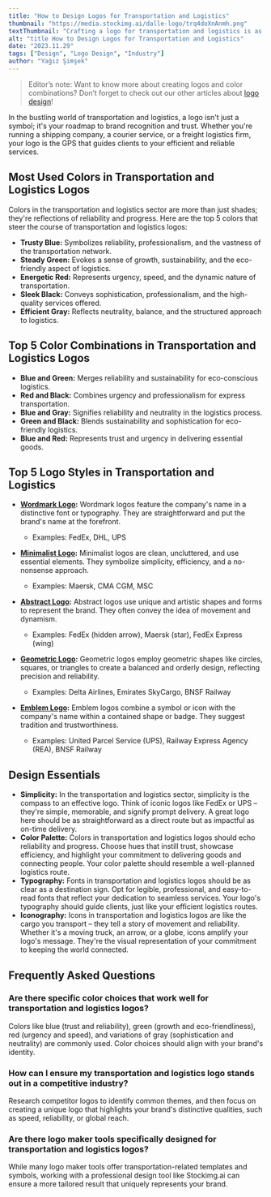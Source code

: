```yaml
---
title: "How to Design Logos for Transportation and Logistics"
thumbnail: "https://media.stockimg.ai/dalle-logo/trq4doXnAnmh.png"
textThumbnail: "Crafting a logo for transportation and logistics is as simple as a well-planned route with Stockimg.ai Logo Maker. It's user-friendly, AI-powered, and streamlines the logo creation process for logistics enthusiasts. Whether you're transporting goods, connecting people, or ensuring timely deliveries, Stockimg.ai Logo Maker helps you design logos that navigate the world with precision and professionalism."
alt: "title How to Design Logos for Transportation and Logistics"
date: "2023.11.29"
tags: ["Design", "Logo Design", "Industry"]
author: "Yağız Şimşek"
---
```


<CustomImage
  src="https://media.stockimg.ai/dalle-logo/trq4doXnAnmh.png"
  alt="title How to Design Logos for Transportation and Logistics"
/>

> Editor’s note: Want to know more about creating logos and color combinations? Don’t forget to check out our other articles about [logo design](https://stockimg.ai/blog/logo-design)!

In the bustling world of transportation and logistics, a logo isn't just a symbol; it's your roadmap to brand recognition and trust. Whether you're running a shipping company, a courier service, or a freight logistics firm, your logo is the GPS that guides clients to your efficient and reliable services.

## Most Used Colors in Transportation and Logistics Logos

Colors in the transportation and logistics sector are more than just shades; they're reflections of reliability and progress. Here are the top 5 colors that steer the course of transportation and logistics logos:

- **Trusty Blue:** Symbolizes reliability, professionalism, and the vastness of the transportation network.
- **Steady Green:** Evokes a sense of growth, sustainability, and the eco-friendly aspect of logistics.
- **Energetic Red:** Represents urgency, speed, and the dynamic nature of transportation.
- **Sleek Black:** Conveys sophistication, professionalism, and the high-quality services offered.
- **Efficient Gray:** Reflects neutrality, balance, and the structured approach to logistics.

## Top 5 Color Combinations in Transportation and Logistics Logos

- **Blue and Green:** Merges reliability and sustainability for eco-conscious logistics.
- **Red and Black:** Combines urgency and professionalism for express transportation.
- **Blue and Gray:** Signifies reliability and neutrality in the logistics process.
- **Green and Black:** Blends sustainability and sophistication for eco-friendly logistics.
- **Blue and Red:** Represents trust and urgency in delivering essential goods.

## Top 5 Logo Styles in Transportation and Logistics

- **[Wordmark Logo](https://stockimg.ai/blog/design/how-to-design-wordmark-logos):** Wordmark logos feature the company's name in a distinctive font or typography. They are straightforward and put the brand's name at the forefront.
  - Examples: FedEx, DHL, UPS

- **[Minimalist Logo](https://stockimg.ai/blog/design/how-to-design-minimalist-logos):** Minimalist logos are clean, uncluttered, and use essential elements. They symbolize simplicity, efficiency, and a no-nonsense approach.
  - Examples: Maersk, CMA CGM, MSC

- **[Abstract Logo](https://stockimg.ai/blog/design/how-to-design-abstract-logos):** Abstract logos use unique and artistic shapes and forms to represent the brand. They often convey the idea of movement and dynamism.
  - Examples: FedEx (hidden arrow), Maersk (star), FedEx Express (wing)

- **[Geometric Logo](https://stockimg.ai/blog/design/how-to-design-geometric-logos):** Geometric logos employ geometric shapes like circles, squares, or triangles to create a balanced and orderly design, reflecting precision and reliability.
  - Examples: Delta Airlines, Emirates SkyCargo, BNSF Railway

- **[Emblem Logo](https://stockimg.ai/blog/design/how-to-design-emblem-logos):** Emblem logos combine a symbol or icon with the company's name within a contained shape or badge. They suggest tradition and trustworthiness.
  - Examples: United Parcel Service (UPS), Railway Express Agency (REA), BNSF Railway

## Design Essentials

- **Simplicity:** In the transportation and logistics sector, simplicity is the compass to an effective logo. Think of iconic logos like FedEx or UPS – they're simple, memorable, and signify prompt delivery. A great logo here should be as straightforward as a direct route but as impactful as on-time delivery.
- **Color Palette:** Colors in transportation and logistics logos should echo reliability and progress. Choose hues that instill trust, showcase efficiency, and highlight your commitment to delivering goods and connecting people. Your color palette should resemble a well-planned logistics route.
- **Typography:** Fonts in transportation and logistics logos should be as clear as a destination sign. Opt for legible, professional, and easy-to-read fonts that reflect your dedication to seamless services. Your logo's typography should guide clients, just like your efficient logistics routes.
- **Iconography:** Icons in transportation and logistics logos are like the cargo you transport – they tell a story of movement and reliability. Whether it's a moving truck, an arrow, or a globe, icons amplify your logo's message. They're the visual representation of your commitment to keeping the world connected.

## Frequently Asked Questions

### Are there specific color choices that work well for transportation and logistics logos?
Colors like blue (trust and reliability), green (growth and eco-friendliness), red (urgency and speed), and variations of gray (sophistication and neutrality) are commonly used. Color choices should align with your brand's identity.

### How can I ensure my transportation and logistics logo stands out in a competitive industry?
Research competitor logos to identify common themes, and then focus on creating a unique logo that highlights your brand's distinctive qualities, such as speed, reliability, or global reach.

### Are there logo maker tools specifically designed for transportation and logistics logos?
While many logo maker tools offer transportation-related templates and symbols, working with a professional design tool like Stockimg.ai can ensure a more tailored result that uniquely represents your brand.